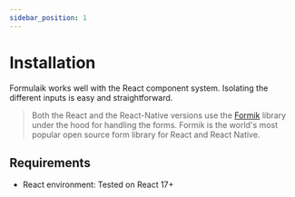 ```yaml
---
sidebar_position: 1
---
```



# Installation

Formulaik works well with the React component system. Isolating the different inputs is easy and straightforward.

> Both the React and the React-Native versions use the [Formik](https://formik.org) library under the hood for handling the forms. Formik is the world's most popular open source form library for React and React Native.

<Tabs>
    <TabItem value="React JS" label="React JS" default>
        <BashTabs npm={`npm install @formulaik/react`} />
    </TabItem>
    <TabItem value="React Native" label="React Native">
        <BashTabs npm={`npm install @formulaik/react-native`} />
    </TabItem>
</Tabs>

## Requirements 
- React environment: Tested on React 17+